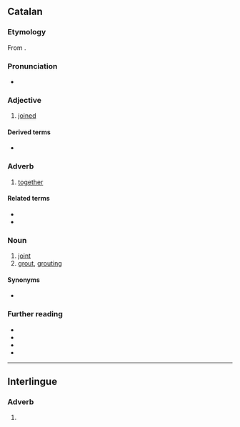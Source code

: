 ==Catalan==

===Etymology===
From {{inh|ca|la|iūnctus}}.

===Pronunciation===
* {{ca-IPA}}

===Adjective===
{{ca-adj}}

# [[joined]]

====Derived terms====
* {{l|ca|juntament}}

===Adverb===
{{ca-adv}}

# [[together]]

====Related terms====
* {{l|ca|ajuntar}}
* {{l|ca|tot junt}}

===Noun===
{{ca-noun|m}}

# [[joint]]
# [[grout]], [[grouting]]

====Synonyms====
* {{l|ca|juntura}}

===Further reading===
* {{R:IEC2}}
* {{R:GDLC}}
* {{R:DNV}}
* {{R:DCVB}}

----

==Interlingue==

===Adverb===
{{head|ie|adverb}}

# {{l|en|together}}